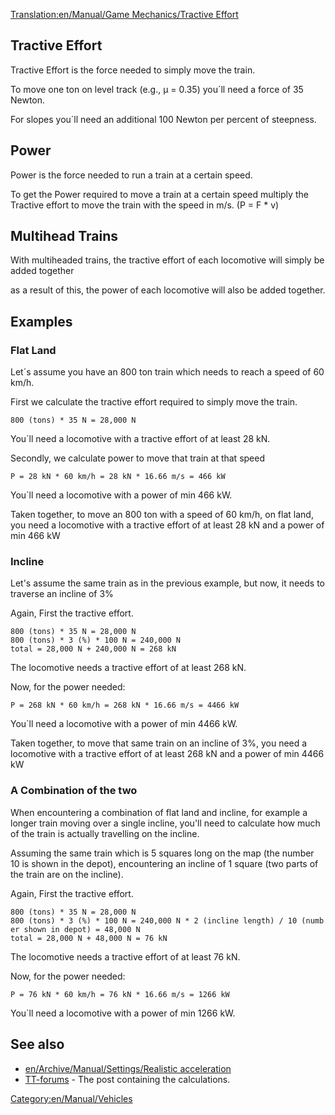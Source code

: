 [[Translation:en/Manual/Game Mechanics/Tractive Effort]]
== Tractive Effort ==

Tractive Effort is the force needed to simply move the train.

To move one ton on level track (e.g., µ = 0.35) you´ll need a force of 35 Newton.

For slopes you´ll need an additional 100 Newton per percent of steepness.

== Power ==

Power is the force needed to run a train at a certain speed.

To get the Power required to move a train at a certain speed multiply the Tractive effort to move the train with the speed in m/s. (P = F * v)

== Multihead Trains ==

With multiheaded trains, the tractive effort of each locomotive will simply be added together

as a result of this, the power of each locomotive will also be added together.

== Examples ==
=== Flat Land ===
Let´s assume you have an 800 ton train which needs to reach a speed of 60 km/h.

First we calculate the tractive effort required to simply move the train.

 800 (tons) * 35 N = 28,000 N

You´ll need a locomotive with a tractive effort of at least 28 kN.

Secondly, we calculate power to move that train at that speed

 P = 28 kN * 60 km/h = 28 kN * 16.66 m/s = 466 kW

You´ll need a locomotive with a power of min 466 kW.

Taken together, to move an 800 ton with a speed of 60 km/h, on flat land, you need a locomotive with a tractive effort of at least 28 kN and a power of min 466 kW

=== Incline ===
Let's assume the same train as in the previous example, but now, it needs to traverse an incline of 3%

Again, First the tractive effort.

 800 (tons) * 35 N = 28,000 N
 800 (tons) * 3 (%) * 100 N = 240,000 N
 total = 28,000 N + 240,000 N = 268 kN

The locomotive needs a tractive effort of at least 268 kN.

Now, for the power needed:

 P = 268 kN * 60 km/h = 268 kN * 16.66 m/s = 4466 kW

You´ll need a locomotive with a power of min 4466 kW.

Taken together, to move that same train on an incline of 3%, you need a locomotive with a tractive effort of at least 268 kN and a power of min 4466 kW

=== A Combination of the two ===
When encountering a combination of flat land and incline, for example a longer train moving over a single incline, you'll need to calculate how much of the train is actually travelling on the incline.

Assuming the same train which is 5 squares long on the map (the number 10 is shown in the depot), encountering an incline of 1 square (two parts of the train are on the incline).

Again, First the tractive effort.

 800 (tons) * 35 N = 28,000 N
 800 (tons) * 3 (%) * 100 N = 240,000 N * 2 (incline length) / 10 (number shown in depot) = 48,000 N
 total = 28,000 N + 48,000 N = 76 kN

The locomotive needs a tractive effort of at least 76 kN.

Now, for the power needed:

 P = 76 kN * 60 km/h = 76 kN * 16.66 m/s = 1266 kW

You´ll need a locomotive with a power of min 1266 kW.

== See also ==
* [[en/Archive/Manual/Settings/Realistic acceleration]]
* [http://www.tt-forums.net/viewtopic.php?p=751674#p751674 TT-forums] - The post containing the calculations.


[[Category:en/Manual/Vehicles]]